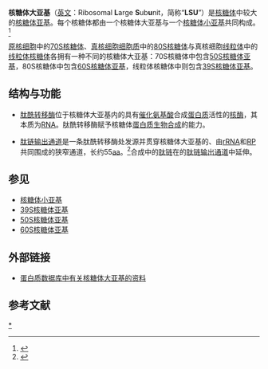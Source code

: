 '''核糖体大亚基'''（[[英文|英文]]：Ribosomal '''L'''arge '''S'''ub'''u'''nit，简称“'''LSU'''”）是[[核糖体|核糖体]]中较大的[[核糖体亚基|核糖体亚基]]。每个核糖体都由一个核糖体大亚基与一个[[核糖体小亚基|核糖体小亚基]]共同构成。<ref>{{cite journal | title = Ribosome Formation from Subunits: Dependence on Formylmethionyl-transfer RNA in Extracts from E. coli | author = Masatoshi Kondo, Gudmundur Eggerston, Jerome Eisenstadt & Peter Liengyel | journal = Nature | year = 1968 | volume= 220 | pmid =  | issue = | pages = 368-371 | doi = 10.1038/220368a0 | url = http://www.nature.com/nature/journal/v220/n5165/pdf/220368a0.pdf }}</ref>

[[原核细胞|原核细胞]]中的[[70S核糖体|70S核糖体]]、[[真核细胞|真核细胞]][[细胞质|细胞质]]中的[[80S核糖体|80S核糖体]]与真核细胞[[线粒体|线粒体]]中的[[线粒体核糖体|线粒体核糖体]]各拥有一种不同的核糖体大亚基：70S核糖体中包含[[50S核糖体亚基|50S核糖体亚基]]，80S核糖体中包含[[60S核糖体亚基|60S核糖体亚基]]，线粒体核糖体中则包含[[39S核糖体亚基|39S核糖体亚基]]。

==结构与功能==
*[[肽酰转移酶|肽酰转移酶]]位于核糖体大亚基内的具有[[催化|催化]][[氨基酸|氨基酸]]合成[[蛋白质|蛋白质]]活性的[[核酶|核酶]]，其本质为[[RNA|RNA]]。肽酰转移酶赋予核糖体[[蛋白质生物合成|蛋白质生物合成]]的能力。

*[[肽链输出通道|肽链输出通道]]是一条肽酰转移酶处发源并贯穿核糖体大亚基的、由[[rRNA|rRNA]]和[[核糖体蛋白质|RP]]共同围成的狭窄通道，长约55[[氨基酸|aa]]。<ref>{{Cite book | author = 聂剑出、吴国利、张翼伸、杨绍钟、刘鸿铭 | title = 生物化学简明教程 | location = 北京市东城区沙滩后街55号 | publisher = 高等教育出版社 | date = 2002年 | pages = 275-276 |ISBN = 7-04-007259-9 | accessdate = 2011年2月9日 | url =  | language= zh-hans }}</ref>合成中的[[肽链|肽链]]在的[[肽链输出通道|肽链输出通道]]中延伸。

==参见==
* [[核糖体小亚基|核糖体小亚基]]
* [[39S核糖体亚基|39S核糖体亚基]]
* [[50S核糖体亚基|50S核糖体亚基]]
* [[60S核糖体亚基|60S核糖体亚基]]

==外部链接==
*[http://www.rcsb.org/pdb/static.do%3Fp%3Deducation_discussion/molecule_of_the_month/pdb10_2.html 蛋白质数据库中有关核糖体大亚基的资料]

==参考文献==
<references/>

{{生物学小作品}}
{{核糖体亚基}}

[[Category:核糖体大亚基|*]]